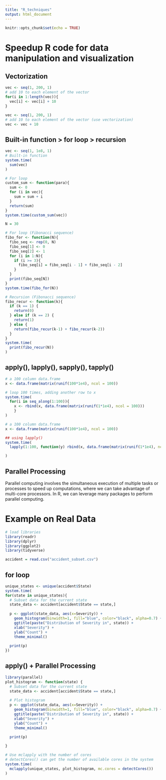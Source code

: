 ---
title: "R_techniques"
output: html_document
---

```{r setup, include=FALSE}
knitr::opts_chunk$set(echo = TRUE)
```

# Speedup R code for data manipulation and visualization

## Vectorization

```{r}
vec <- seq(1, 200, 1)
# add 10 to each element of the vector
for(i in 1:length(vec)){
  vec[i] <- vec[i] + 10
}

vec <- seq(1, 200, 1)
# add 10 to each element of the vector (use vectorization)
vec <- vec + 10
```

## Built-in function > for loop > recursion

```{r}
vec <- seq(1, 1e8, 1)
# Built-in function
system.time(
  sum(vec)
)

# For loop
custom_sum <- function(para){
  sum <- 0
  for (i in vec){
    sum = sum + i
  }
  return(sum)
}
system.time(custom_sum(vec))
```

```{r}
N = 30

# For loop (Fibonacci sequence)
fibo_for <- function(N){
  fibo_seq <- rep(0, N)
  fibo_seq[1] <- 0
  fibo_seq[2] <- 1
  for (i in 1:N){
    if (i >= 3){
      fibo_seq[i] = fibo_seq[i - 1] + fibo_seq[i - 2]
    }
  }
  print(fibo_seq[N])
}
system.time(fibo_for(N))

# Recursion (Fibonacci sequence)
fibo_recur <- function(k){
  if (k == 1) {
    return(0)
  } else if (k == 2) {
    return(1)
  } else {
    return(fibo_recur(k-1) + fibo_recur(k-2))
  }
}
system.time(
  print(fibo_recur(N))
)
```

## apply(), lapply(), sapply(), tapply()

```{r}
# a 100 column data.frame
x <- data.frame(matrix(runif(100*1e4), ncol = 100))

# loop 100 times, adding another row to x
system.time(
  for(i in seq_along(1:100)){
    x <- rbind(x, data.frame(matrix(runif(1*1e4), ncol = 100)))
    }
)
```

```{r}
# a 100 column data.frame
x <- data.frame(matrix(runif(100*1e4), ncol = 100))

## using lapply()
system.time(
  lapply(1:100, function(y) rbind(x, data.frame(matrix(runif(1*1e4), ncol = 100))))

)
```

## Parallel Processing

Parallel computing involves the simultaneous execution of multiple tasks or processes to speed up computations, where we can take advantage of multi-core processors. In R, we can leverage many packages to perform parallel computing. 


# Example on Real Data

```{r cars}
# load libraries
library(readr)
library(dplyr)
library(ggplot2)
library(tidyverse)
```

```{r}
accident = read.csv("accident_subset.csv")
```

## for loop
```{r}
unique_states <- unique(accident$State)
system.time(
for(state in unique_states){
  # Subset data for the current state
  state_data <- accident[accident$State == state,]
  
  p <- ggplot(state_data, aes(x=Severity)) +
    geom_histogram(binwidth=1, fill="blue", color="black", alpha=0.7) + 
    ggtitle(paste("Distribution of Severity in", state)) +
    xlab("Severity") +
    ylab("Count") +
    theme_minimal()
  
  print(p)
})
```


## apply() + Parallel Processing
```{r}
library(parallel)
plot_histogram <- function(state) {
  # Subset data for the current state
  state_data <- accident[accident$State == state,]
  
  # Plot histogram
  p <- ggplot(state_data, aes(x=Severity)) +
    geom_histogram(binwidth=1, fill="blue", color="black", alpha=0.7) + 
    ggtitle(paste("Distribution of Severity in", state)) +
    xlab("Severity") +
    ylab("Count") +
    theme_minimal()
  
  print(p)

}

# Use mclapply with the number of cores
# detectCores() can get the number of available cores in the system
system.time(
  mclapply(unique_states, plot_histogram, mc.cores = detectCores())
)
```


